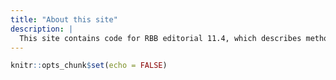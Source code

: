 ```yaml
---
title: "About this site"
description: |
  This site contains code for RBB editorial 11.4, which describes methods for causal inference in observational studies.
---
```


```r
knitr::opts_chunk$set(echo = FALSE)
```

